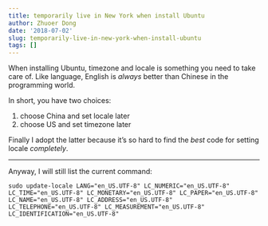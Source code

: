 ```yaml
---
title: temporarily live in New York when install Ubuntu
author: Zhuoer Dong
date: '2018-07-02'
slug: temporarily-live-in-new-york-when-install-ubuntu
tags: []
---
```


When installing Ubuntu, timezone and locale is something you need to take care of. Like language, English is _always_ better than Chinese in the programming world.

In short, you have two choices: 

  1. choose China and set locale later   
  2. choose US and set timezone later

Finally I adopt the latter because it's so hard to find the _best_ code for setting locale _completely_. 

---------------------

Anyway, I will still list the current command:

`sudo update-locale LANG="en_US.UTF-8" LC_NUMERIC="en_US.UTF-8" LC_TIME="en_US.UTF-8" LC_MONETARY="en_US.UTF-8" LC_PAPER="en_US.UTF-8" LC_NAME="en_US.UTF-8" LC_ADDRESS="en_US.UTF-8" LC_TELEPHONE="en_US.UTF-8" LC_MEASUREMENT="en_US.UTF-8" LC_IDENTIFICATION="en_US.UTF-8"`